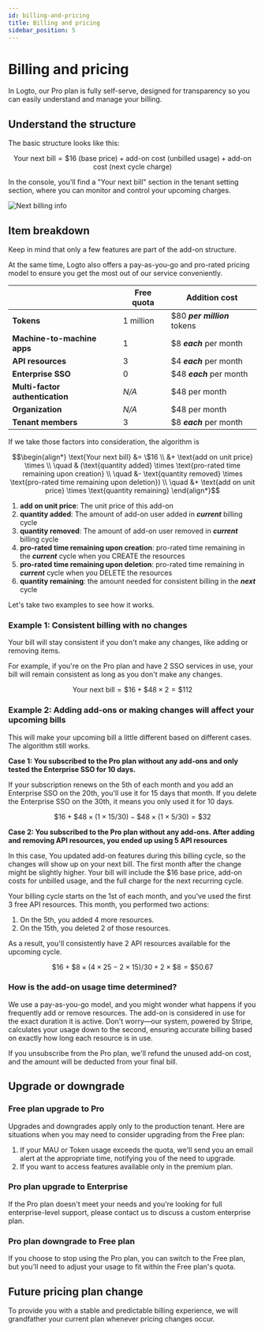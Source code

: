 ```yaml
---
id: billing-and-pricing
title: Billing and pricing
sidebar_position: 5
---
```


# Billing and pricing

In Logto, our Pro plan is fully self-serve, designed for transparency so you can easily understand and manage your billing.

## Understand the structure

The basic structure looks like this:

```math
\text{Your next bill} = \$16\text{ (base price)} + \text{add-on cost (unbilled usage)} + \text{add-on cost (next cycle charge)}
```

In the console, you'll find a "Your next bill" section in the tenant setting section, where you can monitor and control your upcoming charges.

![Next billing info](./assets/next-billing-info.png)

## Item breakdown

Keep in mind that only a few features are part of the add-on structure.

At the same time, Logto also offers a pay-as-you-go and pro-rated pricing model to ensure you get the most out of our service conveniently.

|                                 | Free quota | Addition cost                |
| ------------------------------- | ---------- | ---------------------------- |
| **Tokens**                      | 1 million  | $80 **_per million_** tokens |
| **Machine-to-machine apps**     | 1          | $8 **_each_** per month      |
| **API resources**               | 3          | $4 **_each_** per month      |
| **Enterprise SSO**              | 0          | $48 **_each_** per month     |
| **Multi-factor authentication** | _N/A_      | $48 per month                |
| **Organization**                | _N/A_      | $48 per month                |
| **Tenant members**              | 3          | $8 **_each_** per month      |

If we take those factors into consideration, the algorithm is

```math
\begin{align*}
\text{Your next bill} &= \$16 \\
&+ \text{add on unit price} \times \\
\quad & (\text{quantity added} \times \text{pro-rated time remaining upon creation} \\
\quad &- \text{quantity removed} \times \text{pro-rated time remaining upon deletion}) \\
\quad &+ \text{add on unit price} \times \text{quantity remaining}
\end{align*}
```

1. **add on unit price**: The unit price of this add-on
2. **quantity added**: The amount of add-on user added in **_current_** billing cycle
3. **quantity removed**: The amount of add-on user removed in **_current_** billing cycle
4. **pro-rated time remaining upon creation**: pro-rated time remaining in the **_current_** cycle when you CREATE the resources
5. **pro-rated time remaining upon deletion**: pro-rated time remaining in **_current_** cycle when you DELETE the resources
6. **quantity remaining**: the amount needed for consistent billing in the **_next_** cycle

Let's take two examples to see how it works.

### Example 1: Consistent billing with no changes

Your bill will stay consistent if you don't make any changes, like adding or removing items.

For example, if you're on the Pro plan and have 2 SSO services in use, your bill will remain consistent as long as you don't make any changes.

```math
\text{Your next bill} = \$ 16 + \$ 48 \times 2 = \$ 112
```

### Example 2: Adding add-ons or making changes will affect your upcoming bills

This will make your upcoming bill a little different based on different cases. The algorithm still works.

**Case 1: You subscribed to the Pro plan without any add-ons and only tested the Enterprise SSO for 10 days.**

If your subscription renews on the 5th of each month and you add an Enterprise SSO on the 20th, you'll use it for 15 days that month. If you delete the Enterprise SSO on the 30th, it means you only used it for 10 days.

```math
\$16 + \$48 \times (1 \times 15 / 30) - \$48 \times (1 \times 5 / 30) = \$32
```

**Case 2: You subscribed to the Pro plan without any add-ons. After adding and removing API resources, you ended up using 5 API resources**

In this case, You updated add-on features during this billing cycle, so the changes will show up on your next bill. The first month after the change might be slightly higher. Your bill will include the $16 base price, add-on costs for unbilled usage, and the full charge for the next recurring cycle.

Your billing cycle starts on the 1st of each month, and you've used the first 3 free API resources. This month, you performed two actions:

1. On the 5th, you added 4 more resources.
2. On the 15th, you deleted 2 of those resources.

As a result, you'll consistently have 2 API resources available for the upcoming cycle.

```math
\$16 + \$8 \times (4 \times 25 - 2 \times 15) / 30 + 2 \times \$8 = \$50.67
```

### How is the add-on usage time determined?

We use a pay-as-you-go model, and you might wonder what happens if you frequently add or remove resources. The add-on is considered in use for the exact duration it is active. Don't worry—our system, powered by Stripe, calculates your usage down to the second, ensuring accurate billing based on exactly how long each resource is in use.

If you unsubscribe from the Pro plan, we'll refund the unused add-on cost, and the amount will be deducted from your final bill.

## Upgrade or downgrade

### Free plan upgrade to Pro

Upgrades and downgrades apply only to the production tenant. Here are situations when you may need to consider upgrading from the Free plan:

1. If your MAU or Token usage exceeds the quota, we'll send you an email alert at the appropriate time, notifying you of the need to upgrade.
2. If you want to access features available only in the premium plan.

### Pro plan upgrade to Enterprise

If the Pro plan doesn't meet your needs and you're looking for full enterprise-level support, please contact us to discuss a custom enterprise plan.

### Pro plan downgrade to Free plan

If you choose to stop using the Pro plan, you can switch to the Free plan, but you'll need to adjust your usage to fit within the Free plan's quota.

## Future pricing plan change

To provide you with a stable and predictable billing experience, we will grandfather your current plan whenever pricing changes occur.
